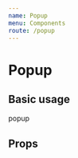 ```yaml
---
name: Popup
menu: Components
route: /popup
---
```



# Popup

## Basic usage

<Playground>
    <Popup
      $backgroundColor={'black'}
      color={'white'}
      $borderRadius={'10px'}
      placement="top"
      $maxWidth={'200px'}
      triggerEvent="click" content={'this is popup,this is popup,this is popup,this is popup,this is popup,this is popup'}>
        <div>popup</div>
    </Popup>
</Playground>


## Props

<Props of={Popup} />